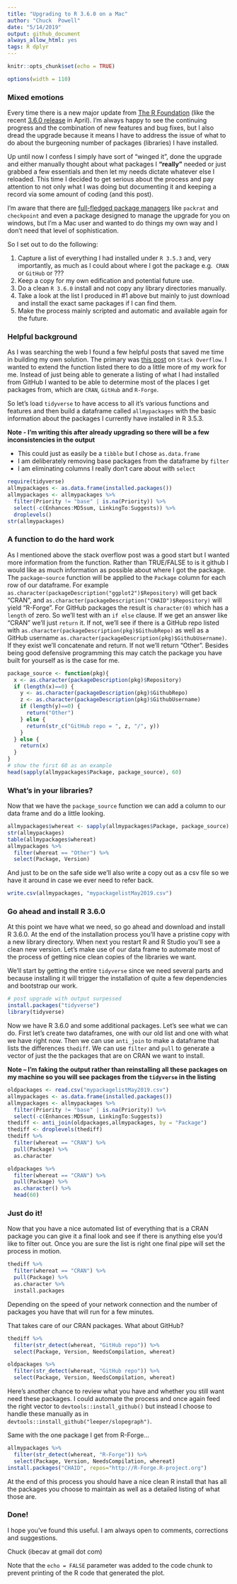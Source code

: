 ```yaml
---
title: "Upgrading to R 3.6.0 on a Mac"
author: "Chuck  Powell"
date: "5/14/2019"
output: github_document
always_allow_html: yes
tags: R dplyr 
---
```


```r
knitr::opts_chunk$set(echo = TRUE)
```

```r
options(width = 110)
```

### Mixed emotions

Every time there is a new major update from [The R
Foundation](https://www.r-project.org/) (like the recent [3.6.0
release](https://cran.r-project.org/) in April). I'm always happy to see the
continuing progress and the combination of new features and bug fixes, but I
also dread the upgrade because it means I have to address the issue of what to
do about the burgeoning number of packages (libraries) I have installed.


Up until now I confess I simply have sort of "winged it", done the upgrade and
either manually thought about what packages I **"really"** needed or just
grabbed a few essentials and then let my needs dictate whatever else I reloaded.
This time I decided to get serious about the process and pay attention to not
only what I was doing but documenting it and keeping a record via some amount
of coding (and this post).

I'm aware that there are [full-fledged package
managers](https://blog.learningtree.com/manage-packages-in-r-how/) like
`packrat` and `checkpoint` and even a package designed to manage the upgrade for
you on windows, but I'm a Mac user and wanted to do things my own way and I
don't need that level of sophistication.


So I set out to do the following:

1. Capture a list of everything I had installed under `R 3.5.3` and, very 
   importantly, as much as I could about where I got the package e.g. 
   `CRAN` or `GitHub` or ???
2. Keep a copy for my own edification and potential future use.
3. Do a clean `R 3.6.0` install and not copy any library directories manually.
4. Take a look at the list I produced in #1 above but mainly to just download 
   and install the exact same packages if I can find them.
5. Make the process mainly scripted and automatic and available again for 
   the future.

### Helpful background

As I was searching the web I found a few helpful posts that saved me time in
building my own solution. The primary was [this
post](https://stackoverflow.com/questions/49698348/how-to-find-out-which-package-was-installed-from-github-in-my-r-library)
on `Stack Overflow`. I wanted to extend the function listed there to do a little
more of my work for me. Instead of just being able to generate a listing of what
I had installed from GitHub I wanted to be able to determine most of the places
I get packages from, which are `CRAN`, `GitHub` and `R-Forge`.


So let's load `tidyverse` to have access to all it's various functions and
features and then build a dataframe called `allmypackages` with the basic
information about the packages I currently have installed in R 3.5.3.


**Note - I'm writing this after already upgrading so there will be a few inconsistencies in the output**

* This could just as easily be a `tibble` but I chose `as.data.frame`
* I am deliberately removing base packages from the dataframe by `filter`
* I am eliminating columns I really don't care about with `select`

```r
require(tidyverse)
allmypackages <- as.data.frame(installed.packages())
allmypackages <- allmypackages %>%
  filter(Priority != "base" | is.na(Priority)) %>%
  select(-c(Enhances:MD5sum, LinkingTo:Suggests)) %>%
  droplevels()
str(allmypackages)
```

### A function to do the hard work

As I mentioned above the stack overflow post was a good start but I wanted more
information from the function. Rather than TRUE/FALSE to is it github I would
like as much information as possible about where I got the package. The
`package~source` function will be applied to the `Package` column for each row
of our dataframe. For example
`as.character(packageDescription("ggplot2")$Repository)` will get back "CRAN",
and `as.character(packageDescription("CHAID")$Repository)` will yield "R-Forge".
For GitHub packages the result is `character(0)` which has a `length` of zero.
So we'll test with an `if else` clause. If we get an answer like "CRAN" we'll
just `return` it. If not, we'll see if there is a GitHub repo listed with
`as.character(packageDescription(pkg)$GithubRepo)` as well as a GitHub username
`as.character(packageDescription(pkg)$GithubUsername)`. If they exist we'll
concatenate and return. If not we'll return "Other". Besides being good
defensive programming this may catch the package you have built for yourself as
is the case for me.


```r
package_source <- function(pkg){
  x <- as.character(packageDescription(pkg)$Repository)
  if (length(x)==0) {
    y <- as.character(packageDescription(pkg)$GithubRepo)
    z <- as.character(packageDescription(pkg)$GithubUsername)
    if (length(y)==0) {
      return("Other")
    } else {
      return(str_c("GitHub repo = ", z, "/", y))
    }
  } else {
    return(x)
  }
}
# show the first 60 as an example
head(sapply(allmypackages$Package, package_source), 60)
```

### What's in your libraries?

Now that we have the `package_source` function we can add a column to our data
frame and do a little looking.


```r
allmypackages$whereat <- sapply(allmypackages$Package, package_source)
str(allmypackages)
table(allmypackages$whereat)
allmypackages %>% 
  filter(whereat == "Other") %>%
  select(Package, Version)
```

And just to be on the safe side we'll also write a copy out as a csv file so we
have it around in case we ever need to refer back.

```r
write.csv(allmypackages, "mypackagelistMay2019.csv")
```

### Go ahead and install R 3.6.0

At this point we have what we need, so go ahead and download and install R
3.6.0. At the end of the installation process you'll have a pristine copy with a
new library directory. When next you restart R and R Studio you'll see a clean
new version. Let's make use of our data frame to automate most of the process of
getting nice clean copies of the libraries we want.

We'll start by getting the entire `tidyverse` since we need several parts and
because installing it will trigger the installation of quite a few dependencies
and bootstrap our work.

```r
# post upgrade with output surpessed
install.packages("tidyverse")
library(tidyverse)
```

Now we have R 3.6.0 and some additional packages. Let's see what we can do.
First let's create two dataframes, one with our old list and one with what we
have right now. Then we can use `anti_join` to make a dataframe that lists the
differences `thediff`. We can use `filter` and `pull` to generate a vector of
just the the packages that are on CRAN we want to install. 

**Note -- I'm faking
the output rather than reinstalling all these packages on my machine so you will
see packages from the `tidyverse` in the listing **


```r
oldpackages <- read.csv("mypackagelistMay2019.csv")
allmypackages <- as.data.frame(installed.packages())
allmypackages <- allmypackages %>%
  filter(Priority != "base" | is.na(Priority)) %>%
  select(-c(Enhances:MD5sum, LinkingTo:Suggests))
thediff <- anti_join(oldpackages,allmypackages, by = "Package")
thediff <- droplevels(thediff)
thediff %>%
  filter(whereat == "CRAN") %>%
  pull(Package) %>%
  as.character 
```
```r
oldpackages %>%
  filter(whereat == "CRAN") %>%
  pull(Package) %>%
  as.character() %>%
  head(60)
```

### Just do it!

Now that you have a nice automated list of everything that is a CRAN package you
can give it a final look and see if there is anything else you'd like to filter
out. Once you are sure the list is right one final pipe will set the process in
motion.


```r
thediff %>%
  filter(whereat == "CRAN") %>%
  pull(Package) %>%
  as.character %>%
  install.packages
```

Depending on the speed of your network connection and the number of packages you
have that will run for a few minutes.


That takes care of our CRAN packages.  What about GitHub?

```r
thediff %>%
  filter(str_detect(whereat, "GitHub repo")) %>%
  select(Package, Version, NeedsCompilation, whereat)
```
```r
oldpackages %>%
  filter(str_detect(whereat, "GitHub repo")) %>%
  select(Package, Version, NeedsCompilation, whereat)
```

Here's another chance to review what you have and whether you still want need
these packages. I could automate the process and once again feed the right
vector to `devtools::install_github()` but instead I choose to handle these
manually as in `devtools::install_github("leeper/slopegraph")`.

Same with the one package I get from R-Forge...

```r
allmypackages %>%
  filter(str_detect(whereat, "R-Forge")) %>%
  select(Package, Version, NeedsCompilation, whereat)
install.packages("CHAID", repos="http://R-Forge.R-project.org")
```

At the end of this process you should have a nice clean R install that has all
the packages you choose to maintain as well as a detailed listing of what those
are.


### Done!

I hope you've found this useful. I am always open to comments, corrections and
suggestions.

Chuck (ibecav at gmail dot com)





Note that the `echo = FALSE` parameter was added to the code chunk to prevent printing of the R code that generated the plot.
